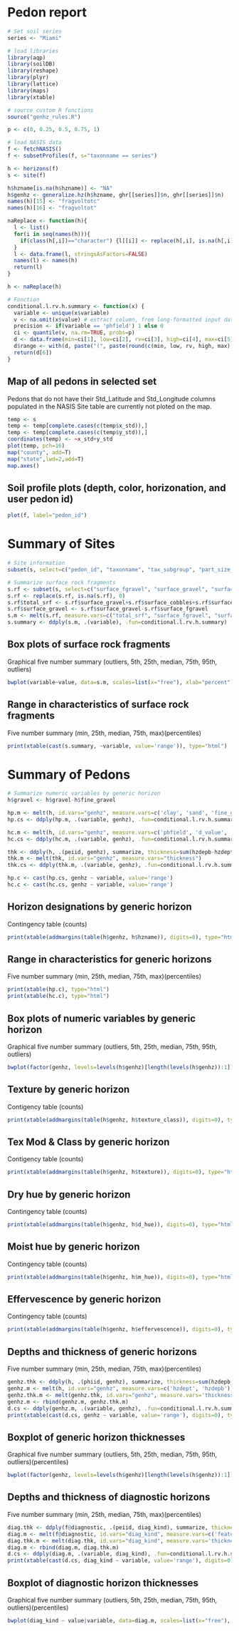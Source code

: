 # Pedon report
```{r enter soil series name}
# Set soil series
series <- "Miami"
```

```{r load packages, include=FALSE}
# load libraries
library(aqp)
library(soilDB)
library(reshape)
library(plyr)
library(lattice)
library(maps)
library(xtable)
```

```{r fetch and format, load-data, echo=FALSE, warning=FALSE}
# source custom R functions
source("genhz_rules.R")

p <- c(0, 0.25, 0.5, 0.75, 1)

# load NASIS data
f <- fetchNASIS()
f <- subsetProfiles(f, s="taxonname == series")

h <- horizons(f)
s <- site(f)

h$hzname[is.na(h$hzname)] <- "NA"
h$genhz <- generalize.hz(h$hzname, ghr[[series]]$n, ghr[[series]]$n)
names(h)[15] <- "fragvoltotc"
names(h)[16] <- "fragvoltot"

naReplace <- function(h){
  l <- list()
  for(i in seq(names(h))){
    if(class(h[,i])=="character") {l[[i]] <- replace(h[,i], is.na(h[,i]), "NA")} else(l[[i]] <-  h[,i])
  }
  l <- data.frame(l, stringsAsFactors=FALSE)
  names(l) <- names(h)
  return(l)
}

h <- naReplace(h)

# Function
conditional.l.rv.h.summary <- function(x) {
  variable <- unique(x$variable)
  v <- na.omit(x$value) # extract column, from long-formatted input data
  precision <- if(variable == 'phfield') 1 else 0
  ci <- quantile(v, na.rm=TRUE, probs=p) 
  d <- data.frame(min=ci[1], low=ci[2], rv=ci[3], high=ci[4], max=ci[5], stringsAsFactors=FALSE) # combine into DF
  d$range <- with(d, paste("(", paste(round(c(min, low, rv, high, max), precision), collapse=', '), ")", sep="")) # add 'range' column for pretty-printing
  return(d[6])
}
```
## Map of all pedons in selected set
Pedons that do not have their Std_Latitude and Std_Longitude columns populated in the NASIS Site table are currently not ploted on the map.

```{r Map of pedons and locations, echo=FALSE}
temp <- s
temp <- temp[complete.cases(c(temp$x_std)),]
temp <- temp[complete.cases(c(temp$y_std)),]
coordinates(temp) <- ~x_std+y_std
plot(temp, pch=16)
map("county", add=T)
map("state",lwd=2,add=T)
map.axes()
```

## Soil profile plots (depth, color, horizonation, and user pedon id)
```{r Soil plots, echo=FALSE}
plot(f, label="pedon_id")
```


# Summary of Sites
```{r format site data, echo=FALSE}
# Site information
subset(s, select=c("pedon_id", "taxonname", "tax_subgroup", "part_size_class", "pedon_type", "describer"))

# Summarize surface rock fragments
s.rf <- subset(s, select=c("surface_fgravel", "surface_gravel", "surface_cobbles", "surface_stones", "surface_boulders", "surface_flagstones", "surface_channers"))
s.rf <- replace(s.rf, is.na(s.rf), 0)
s.rf$total_srf <- s.rf$surface_gravel+s.rf$surface_cobbles+s.rf$surface_stones+s.rf$surface_boulders+s.rf$surface_flagstones+s.rf$surface_channers
s.rf$surface_gravel <- s.rf$surface_gravel-s.rf$surface_fgravel
s.m <- melt(s.rf, measure.vars=c("total_srf", "surface_fgravel", "surface_gravel", "surface_cobbles", "surface_stones", "surface_boulders", "surface_channers", "surface_flagstones"))
s.summary <- ddply(s.m, .(variable), .fun=conditional.l.rv.h.summary)
```


## Box plots of surface rock fragments
Graphical five number summary (outliers, 5th, 25th, median, 75th, 95th, outliers)

```{r bwplot for rf, echo=FALSE}
bwplot(variable~value, data=s.m, scales=list(x="free"), xlab="percent")          
```


## Range in characteristics of surface rock fragments
Five number summary (min, 25th, median, 75th, max)(percentiles)

```{r, echo=FALSE, results='asis'}
print(xtable(cast(s.summary, ~variable, value='range')), type="html")
```

# Summary of Pedons
```{r, echo=FALSE, results='asis'}
# Summarize numeric variables by generic horizon
h$gravel <- h$gravel-h$fine_gravel

hp.m <- melt(h, id.vars="genhz", measure.vars=c('clay', 'sand', 'fine_gravel', 'gravel', 'cobbles', 'stones', 'fragvoltot'))
hp.cs <- ddply(hp.m, .(variable, genhz), .fun=conditional.l.rv.h.summary)

hc.m <- melt(h, id.vars="genhz", measure.vars=c('phfield', 'd_value', 'd_chroma', 'm_value', 'm_chroma'))
hc.cs <- ddply(hc.m, .(variable, genhz), .fun=conditional.l.rv.h.summary)

thk <- ddply(h, .(peiid, genhz), summarize, thickness=sum(hzdepb-hzdept))
thk.m <- melt(thk, id.vars="genhz", measure.vars="thickness")
thk.cs <- ddply(thk.m, .(variable, genhz), .fun=conditional.l.rv.h.summary)

hp.c <- cast(hp.cs, genhz ~ variable, value='range')
hc.c <- cast(hc.cs, genhz ~ variable, value='range')
```


## Horizon designations by generic horizon
Contingency table (counts) 

```{r, echo=FALSE, results='asis'}
print(xtable(addmargins(table(h$genhz, h$hzname)), digits=0), type="html", width=10) 
```


## Range in characteristics for generic horizons 
Five number summary (min, 25th, median, 75th, max)(percentiles)

```{r, echo=FALSE, results='asis'}
print(xtable(hp.c), type="html")
print(xtable(hc.c), type="html")
```

## Box plots of numeric variables by generic horizon
Graphical five number summary (outliers, 5th, 25th, median, 75th, 95th, outliers)

```{r, echo=FALSE}
bwplot(factor(genhz, levels=levels(h$genhz)[length(levels(h$genhz)):1]) ~ value|variable, data=rbind(hp.m, hc.m, thk.m), scales=list(x="free"))          
```

## Texture by generic horizon
Contigency table (counts) 

```{r, echo=FALSE, results='asis'}
print(xtable(addmargins(table(h$genhz, h$texture_class)), digits=0), type="html")
```

## Tex Mod & Class by generic horizon
Contigency table (counts) 

```{r, echo=FALSE, results='asis'}
print(xtable(addmargins(table(h$genhz, h$texture)), digits=0), type="html")
```

## Dry hue by generic horizon
Contingency table (counts) 

```{r, echo=FALSE, results='asis'}
print(xtable(addmargins(table(h$genhz, h$d_hue)), digits=0), type="html")
```

## Moist hue by generic horizon
Contingency table (counts) 

```{r, echo=FALSE, results='asis'}
print(xtable(addmargins(table(h$genhz, h$m_hue)), digits=0), type="html")
```

## Effervescence by generic horizon
Contingency table (counts) 

```{r, echo=FALSE, results='asis'}
print(xtable(addmargins(table(h$genhz, h$effervescence)), digits=0), type="html")
```


## Depths and thickness of generic horizons
Five number summary (min, 25th, median, 75th, max)(percentiles)

```{r, echo=FALSE, results='asis'}
genhz.thk <- ddply(h, .(phiid, genhz), summarize, thickness=sum(hzdepb-hzdept))
genhz.m <- melt(h, id.vars="genhz", measure.vars=c('hzdept', 'hzdepb'))
genhz.thk.m <- melt(genhz.thk, id.vars="genhz", measure.vars='thickness')
genhz.m <- rbind(genhz.m, genhz.thk.m)
d.cs <- ddply(genhz.m, .(variable, genhz), .fun=conditional.l.rv.h.summary)
print(xtable(cast(d.cs, genhz ~ variable, value='range'), digits=0), type="html")
```


## Boxplot of generic horizon thicknesses
Graphical five number summary (outliers, 5th, 25th, median, 75th, 95th, outliers)(percentiles)

```{r, echo=FALSE}
bwplot(factor(genhz, levels=levels(h$genhz)[length(levels(h$genhz)):1]) ~ value|variable, data=genhz.m, scales=list(x="free"), xlab="cm", horizontal=T)          
```

## Depths and thickness of diagnostic horizons
Five number summary (min, 25th, median, 75th, max)(percentiles)

```{r, echo=FALSE, results='asis'}
diag.thk <- ddply(f@diagnostic, .(peiid, diag_kind), summarize, thickness=sum(featdepb-featdept))
diag.m <- melt(f@diagnostic, id.vars="diag_kind", measure.vars=c('featdept', 'featdepb'))
diag.thk.m <- melt(diag.thk, id.vars="diag_kind", measure.vars='thickness')
diag.m <- rbind(diag.m, diag.thk.m)
d.cs <- ddply(diag.m, .(variable, diag_kind), .fun=conditional.l.rv.h.summary)
print(xtable(cast(d.cs, diag_kind ~ variable, value='range'), digits=0), type="html")
```

## Boxplot of diagnostic horizon thicknesses
Graphical five number summary (outliers, 5th, 25th, median, 75th, 95th, outliers)(percentiles)

```{r, echo=FALSE}
bwplot(diag_kind ~ value|variable, data=diag.m, scales=list(x="free"), xlab="cm")          
```

